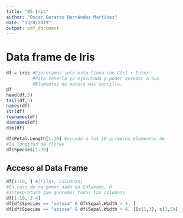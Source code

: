 ---
title: "05-Iris"
author: "Oscar Gerardo Hernández Martínez"
date: "13/8/2019"
output: pdf_document
---

# Data frame de Iris

```{r}
df = iris #Ejecutamos solo esta línea con Ctrl + Enter
          #Para tenerla ya ejecutada y poder acceder a sus 
          #Elementos de manera más sencilla.
df
head(df,5)
tail(df,5)
names(df)
str(df)
rownames(df)
dimnames(df)
dim(df)

df$Petal.Length[1:10] #accedo a los 10 primeros elementos de 
#la longitud de flores
df$Species[1:10]
```

## Acceso al Data Frame

```{r}
df[1:10, ] #[Filas, Columnas]
#En caso de no poner nada en Columnas, R 
#Interpretará que queremos todas las columnas
df[1:10, 2:4]
df[df$Species == "setosa" & df$Sepal.Width > 4, ]
df[df$Species == "setosa" & df$Sepal.Width > 4, ][c(1,3), c(2,5)]
```

